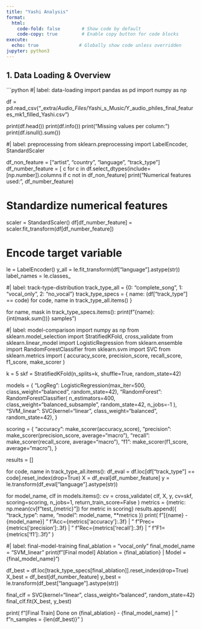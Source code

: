 ```yaml
---
title: "Yashi Analysis"
format:
  html:
    code-fold: false        # Show code by default
    code-copy: true         # Enable copy button for code blocks
execute:
  echo: true               # Globally show code unless overridden
jupyter: python3
---
```


## 1. Data Loading & Overview

```python
#| label: data-loading
import pandas as pd
import numpy as np

df = pd.read_csv("_extra/_Audio_Files_/Yashi_s_Music/Y_audio_philes_final_features_mk1_filled_Yashi.csv")

print(df.head())
print(df.info())
print("Missing values per column:")
print(df.isnull().sum())

#| label: preprocessing
from sklearn.preprocessing import LabelEncoder, StandardScaler

df_non_feature = ["artist", "country", "language", "track_type"]
df_number_feature = [
  c for c in df.select_dtypes(include=[np.number]).columns 
  if c not in df_non_feature
]
print("Numerical features used:", df_number_feature)

# Standardize numerical features
scaler = StandardScaler()
df[df_number_feature] = scaler.fit_transform(df[df_number_feature])

# Encode target variable
le = LabelEncoder()
y_all = le.fit_transform(df["language"].astype(str))
label_names = le.classes_


#| label: track-type-distribution
track_type_all = {0: "complete_song", 1: "vocal_only", 2: "no_vocal"}
track_type_specs = {
  name: (df["track_type"] == code) 
  for code, name in track_type_all.items()
}

for name, mask in track_type_specs.items():
  print(f"{name}: {int(mask.sum())} samples")

#| label: model-comparison
import numpy as np
from sklearn.model_selection import StratifiedKFold, cross_validate
from sklearn.linear_model import LogisticRegression
from sklearn.ensemble import RandomForestClassifier
from sklearn.svm import SVC
from sklearn.metrics import (
    accuracy_score, precision_score, recall_score, f1_score, make_scorer
)

k = 5
skf = StratifiedKFold(n_splits=k, shuffle=True, random_state=42)

models = {
  "LogReg": LogisticRegression(max_iter=500, class_weight="balanced", random_state=42),
  "RandomForest": RandomForestClassifier(
      n_estimators=400, class_weight="balanced_subsample", random_state=42, n_jobs=-1
  ),
  "SVM_linear": SVC(kernel="linear", class_weight="balanced", random_state=42),
}

scoring = {
  "accuracy": make_scorer(accuracy_score),
  "precision": make_scorer(precision_score, average="macro"),
  "recall": make_scorer(recall_score, average="macro"),
  "f1": make_scorer(f1_score, average="macro"),
}

results = []

for code, name in track_type_all.items():
  df_eval = df.loc[df["track_type"] == code].reset_index(drop=True)
  X = df_eval[df_number_feature]
  y = le.transform(df_eval["language"].astype(str))
  
  for model_name, clf in models.items():
    cv = cross_validate(
      clf, X, y, cv=skf, scoring=scoring, n_jobs=1, return_train_score=False
    )
    metrics = {metric: np.mean(cv[f"test_{metric}"]) for metric in scoring}
    results.append({
      "track_type": name,
      "model": model_name,
      **metrics
    })
    print(
      f"[{name} - {model_name}] "
      f"Acc={metrics['accuracy']:.3f} | "
      f"Prec={metrics['precision']:.3f} | "
      f"Rec={metrics['recall']:.3f} | "
      f"F1={metrics['f1']:.3f}"
    )

#| label: final-model-training
final_ablation = "vocal_only"
final_model_name = "SVM_linear"
print(f"[Final model] Ablation = {final_ablation} | Model = {final_model_name}")

df_best = df.loc[track_type_specs[final_ablation]].reset_index(drop=True)
X_best = df_best[df_number_feature]
y_best = le.transform(df_best["language"].astype(str))

final_clf = SVC(kernel="linear", class_weight="balanced", random_state=42)
final_clf.fit(X_best, y_best)

print(
  f"[Final Train] Done on {final_ablation} - {final_model_name} | "
  f"n_samples = {len(df_best)}"
)

